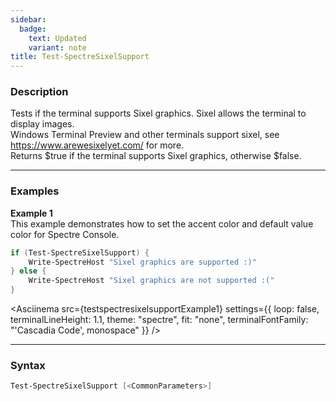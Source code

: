 ```yaml
---
sidebar:
  badge:
    text: Updated
    variant: note
title: Test-SpectreSixelSupport
---
```









### Description

Tests if the terminal supports Sixel graphics. Sixel allows the terminal to display images.  
Windows Terminal Preview and other terminals support sixel, see https://www.arewesixelyet.com/ for more.  
Returns $true if the terminal supports Sixel graphics, otherwise $false.



---


### Examples


**Example 1**  
This example demonstrates how to set the accent color and default value color for Spectre Console.  



```powershell
if (Test-SpectreSixelSupport) {
    Write-SpectreHost "Sixel graphics are supported :)"
} else {
    Write-SpectreHost "Sixel graphics are not supported :("
}
```
<Asciinema
    src={testspectresixelsupportExample1}
    settings={{
        loop: false,
        terminalLineHeight: 1.1,
        theme: "spectre",
        fit: "none",
        terminalFontFamily: "'Cascadia Code', monospace"
    }}
/>


---


### Syntax
```powershell
Test-SpectreSixelSupport [<CommonParameters>]
```
